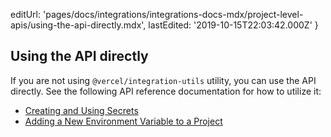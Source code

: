 
  editUrl:
    'pages/docs/integrations/integrations-docs-mdx/project-level-apis/using-the-api-directly.mdx',
  lastEdited: '2019-10-15T22:03:42.000Z'
}

## Using the API directly

If you are not using `@vercel/integration-utils` utility, you can use the <OrgName /> API directly. See the following API reference documentation for how to utilize it:

- [Creating and Using Secrets](/docs/api/#endpoints/secrets)
- [Adding a New Environment Variable to a Project](/docs/api/#endpoints/projects/create-project-environment-variables)
